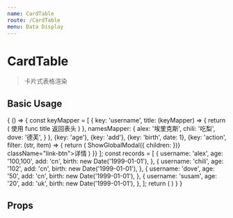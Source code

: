 ```yaml
---
name: CardTable
route: /CardTable
menu: Data Display
---
```



# CardTable

> 卡片式表格渲染

## Basic Usage

<Playground>
  {
    () => {
      const keyMapper = [
        {
          key: 'username',
          title: (keyMapper) => {
            return (
              <span>使用 func title 返回表头</span>
            )
          },
          namesMapper: {
            alex: '埃里克斯',
            chili: '吃梨',
            dove: '德芙',
          }
        },
        {key: 'age'},
        {key: 'add'},
        {key: 'birth', date: 1},
        {key: 'action', filter: (str, item) => {
          return (
            <span
              onClick={e => ShowGlobalModal({
                children: <DescHelper keyMapper={keyMapper} record={item} />
              })}
              className="link-btn">详情</span>
          )
        }}
      ];
      const records = [
        {
          username: 'alex',
          age: '100,100',
          add: 'cn',
          birth: new Date('1999-01-01'),
        },
        {
          username: 'chili',
          age: '102',
          add: 'cn',
          birth: new Date('1999-01-01'),
        },
        {
          username: 'dove',
          age: '50',
          add: 'cn',
          birth: new Date('1999-01-01'),
        },
        {
          username: 'susam',
          age: '20',
          add: 'uk',
          birth: new Date('1999-01-01'),
        },
      ];
      return (
        <CardTable
          keyMapper={keyMapper}
          records={records} />
      )
    }
  }
</Playground>

## Props

<Props of={CardTable} />
